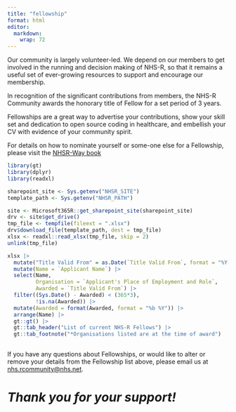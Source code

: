 ```yaml
---
title: "fellowship"
format: html
editor: 
  markdown: 
    wrap: 72
---
```


Our community is largely volunteer-led. We depend on our members to get
involved in the running and decision making of NHS-R, so that it remains
a useful set of ever-growing resources to support and encourage our
membership.

In recognition of the significant contributions from members, the NHS-R
Community awards the honorary title of Fellow for a set period of 3
years.

Fellowships are a great way to advertise your contributions, show your
skill set and dedication to open source coding in healthcare, and
embellish your CV with evidence of your community spirit.

For details on how to nominate yourself or some-one else for a
Fellowship, please visit the [NHSR-Way
book](https://nhsrway.nhsrcommunity.com/nhsr-fellows.html)

```r
library(gt)
library(dplyr)
library(readxl)

sharepoint_site <- Sys.getenv("NHSR_SITE")
template_path <- Sys.getenv("NHSR_PATH")

site <- Microsoft365R::get_sharepoint_site(sharepoint_site)
drv <- site$get_drive()
tmp_file <- tempfile(fileext = ".xlsx")
drv$download_file(template_path, dest = tmp_file)
xlsx <- readxl::read_xlsx(tmp_file, skip = 2) 
unlink(tmp_file)

xlsx |>
  mutate("Title Valid From" = as.Date(`Title Valid From`, format = "%Y-%m-%d")) |>
  mutate(Name = `Applicant Name`) |>
  select(Name,  
         Organisation = `Applicant's Place of Employment and Role`, 
         Awarded = `Title Valid From`) |>
  filter((Sys.Date() - Awarded) < (365*3),
         !is.na(Awarded)) |>
  mutate(Awarded = format(Awarded, format = "%b %Y")) |>
  arrange(Name) |>
  gt::gt() |>
  gt::tab_header("List of current NHS-R Fellows") |>
  gt::tab_footnote("*Organisations listed are at the time of award")
  

```

If you have any questions about Fellowships, or would like to alter or
remove your details from the Fellowship list above, please email us at
[nhs.rcommunity\@nhs.net](mailto:nhs.rcommunity@nhs.net).

# *Thank you for your support!* 

